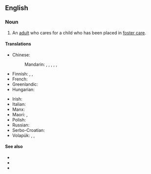 ==English==

===Noun===
{{en-noun}}

# An [[adult]] who cares for a child who has been placed in [[foster care]].

====Translations====
{{trans-top|adult who cares for a child who has been placed in foster care}}
* Chinese:
*: Mandarin: {{t+|cmn|養父}}, {{t+|cmn|养父|tr=yǎngfù}} {{qualifier|adoptive father}}, {{t+|cmn|養母}}, {{t+|cmn|养母|tr=yǎngmǔ}} {{qualifier|adoptive mother}}, {{t|cmn|養父母}}, {{t|cmn|养父母|tr=yǎngfùmǔ}} {{qualifier|adoptive mother and adoptive father}}
* Finnish: {{t|fi|kasvatusvanhempi}}, {{t|fi|sijaisvanhempi}}, {{t|fi|perhehoitaja}}
* French: {{t|fr|parent adoptif|m}}
* Greenlandic: {{t|kl|angajoqqaarsiaq}}
* Hungarian: {{t+|hu|nevelőszülő}}
{{trans-mid}}
* Irish: {{t|ga|altramaí|m}}
* Italian: {{t|it|genitore adottivo|m}}
* Manx: {{t|gv|dolteyder|m}}
* Maori: {{t|mi|matua whāngai}}, {{t|mi|matua taurima}}
* Polish: {{t|pl|rodzic zastępczy}}
* Russian: {{t|ru|приёмный роди́тель|m}}
* Serbo-Croatian: {{t+|sh|udomitelj}}
* Volapük: {{qualifier|♂♀}} {{t+|vo|kälan}}, {{qualifier|♂}} {{t|vo|hikälan}}, {{qualifier|♀}} {{t+|vo|jikälan}}
{{trans-bottom}}

====See also====
* {{l|en|foster care}}
* {{l|en|foster home}}
* {{l|en|foster child}}

{{topics|en|Family members|Parents}}